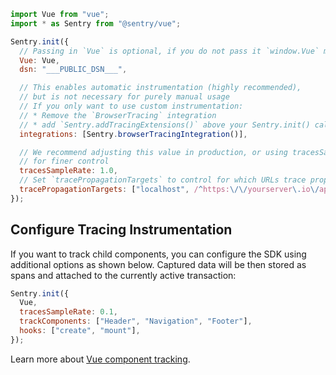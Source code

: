 ```javascript
import Vue from "vue";
import * as Sentry from "@sentry/vue";

Sentry.init({
  // Passing in `Vue` is optional, if you do not pass it `window.Vue` must be present.
  Vue: Vue,
  dsn: "___PUBLIC_DSN___",

  // This enables automatic instrumentation (highly recommended),
  // but is not necessary for purely manual usage
  // If you only want to use custom instrumentation:
  // * Remove the `BrowserTracing` integration
  // * add `Sentry.addTracingExtensions()` above your Sentry.init() call
  integrations: [Sentry.browserTracingIntegration()],

  // We recommend adjusting this value in production, or using tracesSampler
  // for finer control
  tracesSampleRate: 1.0,
  // Set `tracePropagationTargets` to control for which URLs trace propagation should be enabled
  tracePropagationTargets: ["localhost", /^https:\/\/yourserver\.io\/api/],
});
```

## Configure Tracing Instrumentation

If you want to track child components, you can configure the SDK using additional options as shown below. Captured data will be then stored as spans and attached to the currently active transaction:

```javascript
Sentry.init({
  Vue,
  tracesSampleRate: 0.1,
  trackComponents: ["Header", "Navigation", "Footer"],
  hooks: ["create", "mount"],
});
```

Learn more about [Vue component tracking](../features/component-tracking).
